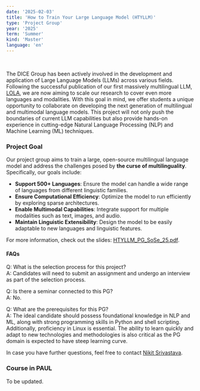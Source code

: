 ```yaml
---
date: '2025-02-03'
title: 'How to Train Your Large Language Model (HTYLLM)'
type: 'Project Group'
year: '2025'
term: 'Summer'
kind: 'Master'
language: 'en'
---
```

<br/>

The DICE Group has been actively involved in the development and application of Large Language Models (LLMs) across various fields. Following the successful publication of our first massively multilingual LLM, [LOLA](https://dice-research.org/LOLA), we are now aiming to scale our research to cover even more languages and modalities. With this goal in mind, we offer students a unique opportunity to collaborate on developing the next generation of multilingual and multimodal language models. This project will not only push the boundaries of current LLM capabilities but also provide hands-on experience in cutting-edge Natural Language Processing (NLP) and Machine Learning (ML) techniques.

### Project Goal

Our project group aims to train a large, open-source multilingual language model and address the challenges posed by **the curse of multilinguality**. Specifically, our goals include:

- **Support 500+ Languages**: Ensure the model can handle a wide range of languages from different linguistic families.
- **Ensure Computational Efficiency**: Optimize the model to run efficiently by exploring sparse architectures.
- **Enable Multimodal Capabilities**: Integrate support for multiple modalities such as text, images, and audio.
- **Maintain Linguistic Extensibility**: Design the model to be easily adaptable to new languages and linguistic features.

For more information, check out the slides: [HTYLLM_PG_SoSe_25.pdf](https://raw.githubusercontent.com/dice-group/HTYLLM-PG/main/HTYLLM_PG_SoSe_25.pdf).

#### FAQs

Q: What is the selection process for this project?<br/>
A: Candidates will need to submit an assignment and undergo an interview as part of the selection process.

Q: Is there a seminar connected to this PG?<br/>
A: No.

Q: What are the prerequisites for this PG?<br/>
A: The ideal candidate should possess foundational knowledge in NLP and ML, along with strong programming skills in Python and shell scripting. Additionally, proficiency in Linux is essential. The ability to learn quickly and adapt to new technologies and methodologies is also critical as the PG domain is expected to have steep learning curve.

In case you have further questions, feel free to contact [Nikit Srivastava](https://dice-research.org/NikitSrivastava).

### Course in PAUL

To be updated.
